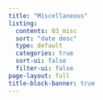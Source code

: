```yaml
---
title: "Miscellaneous"
listing:
  contents: 03_misc
  sort: "date desc"
  type: default
  categories: true
  sort-ui: false
  filter-ui: false
page-layout: full
title-block-banner: true
---
```


